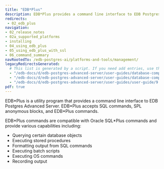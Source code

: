 ```yaml
---
title: "EDB*Plus"
description: EDB*Plus provides a command line interface to EDB Postgres Advanced Server.
redirects:
 - 02_edb_plus
navigation:
- 02_release_notes
- 02a_supported_platforms
- installing
- 04_using_edb_plus
- 05_using_edb_plus_with_ssl
- 06_command_summary
navRootedTo: /edb-postgres-ai/platforms-and-tools/management/
legacyRedirectsGenerated:
  # This list is generated by a script. If you need add entries, use the `legacyRedirects` key.
  - "/edb-docs/d/edb-postgres-advanced-server/user-guides/database-compatibility-for-oracle-developers-tools-and-utilities-guide/9.6/DB_Compat_for_Oracle_Dev_Tools_Guide.1.05.html"
  - "/edb-docs/d/edb-postgres-advanced-server/user-guides/database-compatibility-for-oracle-developers-guide/9.5/Database_Compatibility_for_Oracle_Developers_Guide.1.304.html"
  - "/edb-docs/d/edb-postgres-advanced-server/user-guides/user-guide/9.5/EDB_Postgres_Enterprise_Guide.1.095.html"
pdf: true
---
```


<div id="edb_plus" class="registered_link"></div>

EDB\*Plus is a utility program that provides a command line interface to EDB Postgres Advanced Server. EDB\*Plus accepts SQL commands, SPL anonymous blocks, and EDB\*Plus commands.

EDB\*Plus commands are compatible with Oracle SQL\*Plus commands and provide various capabilities including:

-   Querying certain database objects
-   Executing stored procedures
-   Formatting output from SQL commands
-   Executing batch scripts
-   Executing OS commands
-   Recording output
